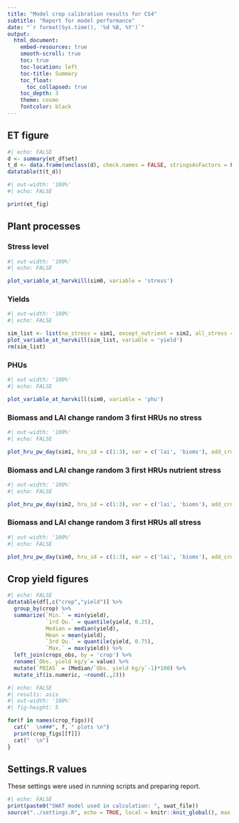 ```yaml
---
title: "Model crop calibration results for CS4"
subtitle: "Report for model performance"
date: "`r format(Sys.time(), '%d %B, %Y')`"
output:
  html_document:
    embed-resources: true
    smooth-scroll: true
    toc: true
    toc-location: left
    toc-title: Summary
    toc_float:
      toc_collapsed: true
    toc_depth: 3
    theme: cosmo
    fontcolor: black
---
```


## ET figure

```r
#| echo: FALSE
d <- summary(et_df$et)
t_d <- data.frame(unclass(d), check.names = FALSE, stringsAsFactors = FALSE) %>% t %>% `rownames<-`("summary") %>% round(.,1)
datatable(t(t_d))
```

```r
#| out-width: '100%'
#| echo: FALSE

print(et_fig)
```

## Plant processes

### Stress level

```r
#| out-width: '100%'
#| echo: FALSE

plot_variable_at_harvkill(sim0, variable = 'stress')
```


### Yields

```r
#| out-width: '100%'
#| echo: FALSE

sim_list <- list(no_stress = sim1, except_nutrient = sim2, all_stress = sim0)
plot_variable_at_harvkill(sim_list, variable = 'yield')
rm(sim_list)
```

### PHUs

```r
#| out-width: '100%'
#| echo: FALSE

plot_variable_at_harvkill(sim0, variable = 'phu')
```

### Biomass and LAI change random 3 first HRUs **no stress**

```r
#| out-width: '100%'
#| echo: FALSE

plot_hru_pw_day(sim1, hru_id = c(1:3), var = c('lai', 'bioms'), add_crop = TRUE)
```
### Biomass and LAI change random 3 first HRUs **nutrient stress**

```r
#| out-width: '100%'
#| echo: FALSE

plot_hru_pw_day(sim2, hru_id = c(1:3), var = c('lai', 'bioms'), add_crop = TRUE)
```

### Biomass and LAI change random 3 first HRUs **all stress**

```r
#| out-width: '100%'
#| echo: FALSE

plot_hru_pw_day(sim0, hru_id = c(1:3), var = c('lai', 'bioms'), add_crop = TRUE)
```

## Crop yield figures

```r
#| echo: FALSE
datatable(df[,c("crop","yield")] %>% 
  group_by(crop) %>% 
  summarize(`Min.` = min(yield), 
            `1rd Qu.` = quantile(yield, 0.25), 
            Median = median(yield), 
            Mean = mean(yield),
            `3rd Qu.` = quantile(yield, 0.75), 
            `Max.` = max(yield)) %>% 
  left_join(crops_obs, by = 'crop') %>% 
  rename(`Obs. yield kg/y`= value) %>% 
  mutate(`PBIAS` = (Median/`Obs. yield kg/y`-1)*100) %>% 
  mutate_if(is.numeric, ~round(.,2)))
```

```r
#| echo: FALSE
#| results: asis
#| out-width: '100%'
#| fig-height: 5

for(f in names(crop_figs)){
  cat("  \n###", f, " plots \n")
  print(crop_figs[[f]])
  cat("  \n")
}
```

## Settings.R values

These settings were used in running scripts and preparing report.

```r
#| echo: FALSE
print(paste0("SWAT model used in calculation: ", swat_file))
source("../settings.R", echo = TRUE, local = knitr::knit_global(), max.deparse.length=9999)

```
